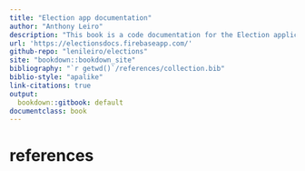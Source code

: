 ```yaml
--- 
title: "Election app documentation"
author: "Anthony Leiro"
description: "This book is a code documentation for the Election application"
url: 'https://electionsdocs.firebaseapp.com/'
github-repo: "lenileiro/elections"
site: "bookdown::bookdown_site"
bibliography: "`r getwd()`/references/collection.bib"
biblio-style: "apalike"
link-citations: true
output:
  bookdown::gitbook: default
documentclass: book
---
```


# references {#references .unnumbered}
